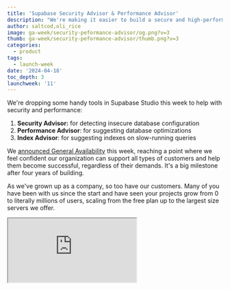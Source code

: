 ```yaml
---
title: 'Supabase Security Advisor & Performance Advisor'
description: "We're making it easier to build a secure and high-performing application."
author: saltcod,oli_rice
image: ga-week/security-peformance-advisor/og.png?v=3
thumb: ga-week/security-peformance-advisor/thumb.png?v=3
categories:
  - product
tags:
  - launch-week
date: '2024-04-18'
toc_depth: 3
launchweek: '11'
---
```


We're dropping some handy tools in Supabase Studio this week to help with security and performance:

1. **Security Advisor:** for detecting insecure database configuration
2. **Performance Advisor**: for suggesting database optimizations
3. **Index Advisor**: for suggesting indexes on slow-running queries

We [announced General Availability](/ga) this week, reaching a point where we feel confident our organization can support all types of customers and help them become successful, regardless of their demands. It's a big milestone after four years of building.

As we've grown up as a company, so too have our customers. Many of you have been with us since the start and have seen your projects grow from 0 to literally millions of users, scaling from the free plan up to the largest size servers we offer.

<div className="video-container">
  <iframe
    className="w-full"
    src="https://www.youtube-nocookie.com/embed/NZEbVe47DfA"
    title="Supabase Security Advisor & Performance Advisor"
    allow="accelerometer; autoplay; clipboard-write; encrypted-media; fullscreen; gyroscope; picture-in-picture; web-share"
    allowfullscreen
  />
</div>

## Helping you help yourself

Along with this growth, we've learned many lessons about the types of issues developers encounter using Postgres, especially as they start to get traction. We've built tooling, documentation, and support processes around common issues related to security, performance, resource usage, and slow queries.

As we've helped hundreds of thousands of customers through issues like these, a trend emerged: developers want their problems resolved quickly, but they also want to know what happened and why. This is the typical profile of a Supabase developer - thoughtful, curious, and hungry to learn more about the inner workings of Postgres.

This week, we're adding features into Supabase Studio to address common issues as you scale up. These are powered by tools that we have open sourced this week: [index_advisor](https://github.com/supabase/index_advisor) and [splinter](https://github.com/supabase/splinter) (“**S**upabase **P**ostgres **linter**").

## Security Advisor

<Img
  alt="security-peformance-advisor"
  src={{
    light: '/images/blog/ga-week/security-peformance-advisor/security-advisor--light.png',
    dark: '/images/blog/ga-week/security-peformance-advisor/security-advisor.png',
  }}
  captionAlign="left"
  zoomable={false}
/>

This week we're adding a Security Advisor to Supabase Studio. This is a new interface for exploring security issues with your database because, well, sometimes even Postgres veterans get it wrong. The Security Advisor runs a set queries on your database to identify configuration issues.

The Security Advisor is helpful in pointing out security issues that you might have forgotten or not yet be aware: some lints are general purpose for Postgres projects, while others are specific to Supabase.

As with all of our tooling, it's designed to both help and to teach. The suggestions are well-documented with a rationale, descriptions, examples and remediation steps. Did you know, for example, that views don't respect RLS policies unless you've set `security_invoker=on`? Now you do!

## Performance Advisor

<Img
  alt="security-peformance-advisor"
  src={{
    light: '/images/blog/ga-week/security-peformance-advisor/performance-advisor--light.png',
    dark: '/images/blog/ga-week/security-peformance-advisor/performance-advisor.png',
  }}
  captionAlign="left"
  zoomable={false}
/>

While database tuning is a speciality on its own, many projects have simple optimizations to improve performance. We're releasing a new Performance Advisor in Supabase Studio to surface the low-hanging fruit.

The Performance Advisor checks for misconfigurations, like tables with unindexed foreign key columns, inefficient RLS policies, or columns with duplicate indexes. As a project grows, issues like this can sneak in and slow your projects down (and fill up your disks).

If you're looking for ways to speed up your database, this is the place to start.

## Bonus: Index Advisor

<Img
  alt="security-peformance-advisor"
  src={{
    light: '/images/blog/ga-week/security-peformance-advisor/index-advisor--light.png',
    dark: '/images/blog/ga-week/security-peformance-advisor/index-advisor.png',
  }}
  captionAlign="left"
  zoomable={false}
/>

Speaking of performance, we have another treat for you. Last week, we announced [PostgreSQL index advisor](https://news.ycombinator.com/item?id=40028111) on Hacker News. This is a Postgres extension that can determine if a given query should have an index. It's already proving useful:

<Quote img="yc.png" caption="noob-4-life on Hacker News">
  Awesome, the Index Advisor sped my slowest query 4x!
</Quote>

The Supabase [Index Advisor](https://github.com/supabase/index_advisor) is now available inside Supabase Studio. We've integrated the Index Advisor into our existing Query Performance tool so that you can find your slowest queries and check recommendations. As its name suggests, this analyzes your queries and make recommendations to add or remove table indexes.

<details>
  <summary>What is an index?</summary>
  <div>
    Not sure what an index is? Imagine having to look up a person's name in a phonebook where the
    entries are not alphabetical. This is what your database tables look like by default. Finding a
    number from a randomly sorted list of records would take a long time. When you add an index, the
    database stores the sorted values, allowing it to quickly locate a row without having to search
    through every record sequentially.
  </div>
</details>

This is just the beginning of our plan to make automated data analysis tooling available to all developers. Even if you're experienced with databases, this will be a huge help with the optimization work you have already planned to do. If you're new to databases, the Index Advisor will help you level-up, surfacing issues and showing you how to fix them.

Let's have a look at some queries:

<Img
  alt="security-peformance-advisor"
  src={{
    light: '/images/blog/ga-week/security-peformance-advisor/no-index--light.png',
    dark: '/images/blog/ga-week/security-peformance-advisor/no-index.png',
  }}
  captionAlign="left"
  zoomable={false}
  caption="This query doesn't need an index"
/>

<Img
  alt="security-peformance-advisor"
  src={{
    light: '/images/blog/ga-week/security-peformance-advisor/needs-index--light.png',
    dark: '/images/blog/ga-week/security-peformance-advisor/needs-index.png',
  }}
  captionAlign="left"
  zoomable={false}
  caption="This query would benefit from an index"
/>

## What's next

We plan to expand the set of suggestions available in Studio to cover more areas of potential improvement for security and performance. Some of the ideas we have in mind for the future include:

- checking for liberally-permissioned columns that contain personally identifiable information (PII)
- identifying bloated tables/indexes
- advanced Postgres configuration
- suggestions for tighting up Supabase Auth as you move into production

### Contributions welcome

Community feedback plays a key role in helping us determine where to invest time developing future lints. We encourage contributions by suggesting new lints or enhancements.

If you have ideas for new lints or wish to report problems you can open an issue on our GitHub repository [`splinter`](https://github.com/supabase/splinter) or [`index_advisor`](https://github.com/supabase/index_advisor).
